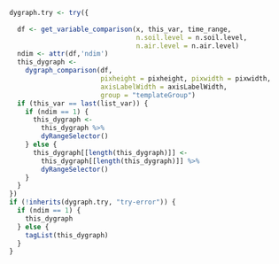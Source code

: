 ```r
dygraph.try <- try({ 
  
  df <- get_variable_comparison(x, this_var, time_range,
                                n.soil.level = n.soil.level,
                                n.air.level = n.air.level)
  ndim <- attr(df,'ndim')
  this_dygraph <- 
    dygraph_comparison(df,
                       pixheight = pixheight, pixwidth = pixwidth, 
                       axisLabelWidth = axisLabelWidth,
                       group = "templateGroup")
  if (this_var == last(list_var)) {
    if (ndim == 1) {
      this_dygraph <-
        this_dygraph %>% 
        dyRangeSelector()
    } else {
      this_dygraph[[length(this_dygraph)]] <-
        this_dygraph[[length(this_dygraph)]] %>% 
        dyRangeSelector()
    }
  }
})
if (!inherits(dygraph.try, "try-error")) {
  if (ndim == 1) {
    this_dygraph
  } else {
    tagList(this_dygraph)
  }
}
```

